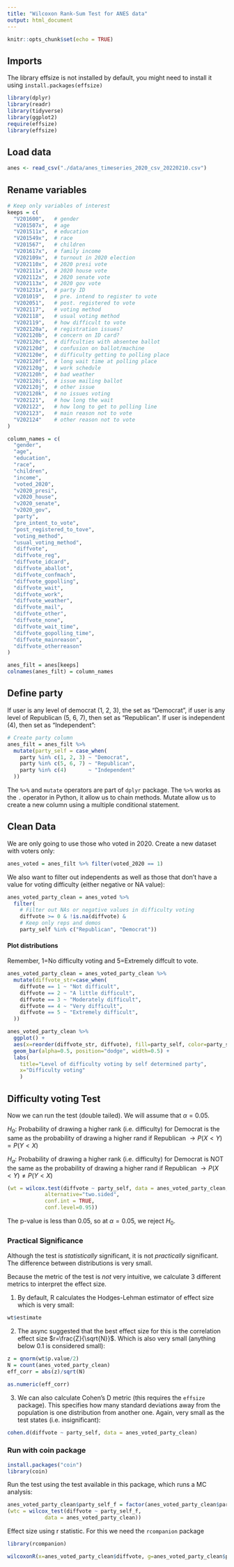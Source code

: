 ```yaml
---
title: "Wilcoxon Rank-Sum Test for ANES data"
output: html_document
---
```


```r
knitr::opts_chunk$set(echo = TRUE)
```

## Imports
The library effsize is not installed by default, you might need to install it using `install.packages(effsize)`
```r
library(dplyr)
library(readr)
library(tidyverse)
library(ggplot2)
require(effsize)
library(effsize)
```

## Load data
```r
anes <- read_csv("./data/anes_timeseries_2020_csv_20220210.csv")
```

## Rename variables
```r
# Keep only variables of interest
keeps = c(
  "V201600",   # gender
  "V201507x",  # age
  "V201511x",  # education
  "V201549x",  # race
  "V201567",   # children
  "V201617x",  # family income
  "V202109x",  # turnout in 2020 election
  "V202110x",  # 2020 presi vote
  "V202111x",  # 2020 house vote
  "V202112x",  # 2020 senate vote
  "V202113x",  # 2020 gov vote
  "V201231x",  # party ID
  "V201019",   # pre. intend to register to vote
  "V202051",   # post. registered to vote
  "V202117",   # voting method
  "V202118",   # usual voting method
  "V202119",   # how difficult to vote
  "V202120a",  # registration issues?
  "V202120b",  # concern on ID card?
  "V202120c",  # diffculties with absentee ballot
  "V202120d",  # confusion on ballot/machine
  "V202120e",  # difficulty getting to polling place
  "V202120f",  # long wait time at polling place
  "V202120g",  # work schedule
  "V202120h",  # bad weather
  "V202120i",  # issue mailing ballot
  "V202120j",  # other issue
  "V202120k",  # no issues voting
  "V202121",   # how long the wait
  "V202122",   # how long to get to polling line
  "V202123",   # main reason not to vote
  "V202124"    # other reason not to vote
)

column_names = c(
  "gender",
  "age",
  "education",
  "race",
  "children",
  "income",
  "voted_2020",
  "v2020_presi",
  "v2020_house",
  "v2020_senate",
  "v2020_gov",
  "party",
  "pre_intent_to_vote",
  "post_registered_to_tove",
  "voting_method",
  "usual_voting_method",
  "diffvote",
  "diffvote_reg",
  "diffvote_idcard",
  "diffvote_aballot",
  "diffvote_confmach",
  "diffvote_gopolling",
  "diffvote_wait",
  "diffvote_work",
  "diffvote_weather",
  "diffvote_mail",
  "diffvote_other",
  "diffvote_none",
  "diffvote_wait_time",
  "diffvote_gopolling_time",
  "diffvote_mainreason",
  "diffvote_otherreason"
)

anes_filt = anes[keeps]
colnames(anes_filt) = column_names
```


## Define party
If user is any level of democrat (1, 2, 3), the set as "Democrat", if user is any level of Republican (5, 6, 7), then set as "Republican". If user is independent (4), then set as "Independent":

```r
# Create party column
anes_filt = anes_filt %>%
  mutate(party_self = case_when(
    party %in% c(1, 2, 3) ~ "Democrat",
    party %in% c(5, 6, 7) ~ "Republican",
    party %in% c(4)       ~ "Independent"
  ))
```

The `%>%` and `mutate` operators are part of `dplyr` package. The `%>%` works as the `.` operator in Python, it allow us to chain methods. Mutate allow us to create a new column using a multiple conditional statement.


## Clean Data
We are only going to use those who voted in 2020. Create a new dataset with voters only: 
```r
anes_voted = anes_filt %>% filter(voted_2020 == 1)
```

We also want to filter out independents as well as those that don't have a value for voting difficulty (either negative or NA value):
```r
anes_voted_party_clean = anes_voted %>% 
  filter(
    # Filter out NAs or negative values in difficulty voting
    diffvote >= 0 & !is.na(diffvote) &
    # Keep only reps and demos
    party_self %in% c("Republican", "Democrat"))
```


#### Plot distributions

Remember, 1=No difficulty voting and 5=Extremely diffcult to vote.
```r
anes_voted_party_clean = anes_voted_party_clean %>%
  mutate(diffvote_str=case_when(
    diffvote == 1 ~ "Not difficult",
    diffvote == 2 ~ "A little difficult",
    diffvote == 3 ~ "Moderately difficult",
    diffvote == 4 ~ "Very difficult",
    diffvote == 5 ~ "Extremely difficult",
  ))
```

```r
anes_voted_party_clean %>% 
  ggplot() +
  aes(x=reorder(diffvote_str, diffvote), fill=party_self, color=party_self) +
  geom_bar(alpha=0.5, position="dodge", width=0.5) +
  labs(
    title="Level of difficulty voting by self determined party",
    x="Difficulty voting"
    )
```

## Difficulty voting Test

Now we can run the test (double tailed). We will assume that $\alpha=0.05$.

$H_0$: Probability of drawing a higher rank (i.e. difficulty) for Democrat is the same as the probability of drawing a higher rand if Republican $\rightarrow P(X<Y) = P(Y<X)$

$H_a$: Probability of drawing a higher rank (i.e. difficulty) for Democrat is NOT the same as the probability of drawing a higher rand if Republican $\rightarrow P(X<Y) \neq P(Y<X)$

```r
(wt = wilcox.test(diffvote ~ party_self, data = anes_voted_party_clean,
            alternative="two.sided",
            conf.int = TRUE,
            conf.level=0.95))
```

The p-value is less than 0.05, so at $\alpha=0.05$, we reject $H_0$.

### Practical Significance

Although the test is _statistically_ significant, it is not _practically_ significant. The difference between distributions is very small.

Because the metric of the test is _not_ very intuitive, we calculate 3 different metrics to interpret the effect size.

1) By default, R calculates the Hodges-Lehman estimator of effect size which is very small:

```r
wt$estimate
```

2) The async suggested that the best effect size for this is the correlation effect size $r=\frac{Z}{\sqrt{N}}$. Which is also very small (anything below 0.1 is considered small):

```r
z = qnorm(wt$p.value/2)
N = count(anes_voted_party_clean)
eff_corr = abs(z)/sqrt(N)

as.numeric(eff_corr)
```


3) We can also calculate Cohen's D metric (this requires the `effsize` package). This specifies how many standard deviations away from the population is one distribution from another one. Again, very small as the test states (i.e. insignificant):

```r
cohen.d(diffvote ~ party_self, data = anes_voted_party_clean)
```


### Run with coin package

```r
install.packages("coin")
library(coin)
```

Run the test using the test available in this package, which runs a MC analysis:

```r
anes_voted_party_clean$party_self_f = factor(anes_voted_party_clean$party_self) 
(wtc = wilcox_test(diffvote ~ party_self_f, 
            data = anes_voted_party_clean))
```


Effect size using r statistic. For this we need the `rcompanion` package

```r
library(rcompanion)
```

```r
wilcoxonR(x=anes_voted_party_clean$diffvote, g=anes_voted_party_clean$party_self_f)
```







